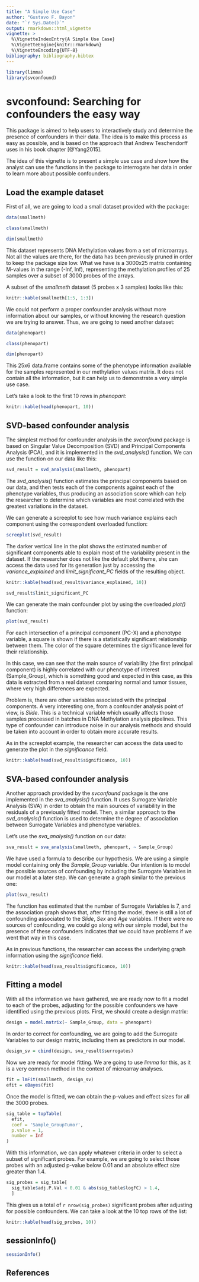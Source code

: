 ```yaml
---
title: "A Simple Use Case"
author: "Gustavo F. Bayon"
date: "`r Sys.Date()`"
output: rmarkdown::html_vignette
vignette: >
  %\VignetteIndexEntry{A Simple Use Case}
  %\VignetteEngine{knitr::rmarkdown}
  %\VignetteEncoding{UTF-8}
bibliography: bibliography.bibtex
---
```


```r
library(limma)
library(svconfound)
```

# svconfound: Searching for confounders the easy way

This package is aimed to help users to interactively study and determine the
presence of confounders in their data. The idea is to make this process as easy
as possible, and is based on the approach that Andrew Teschendorff uses in his
book chapter [@Yang2015].

The idea of this vignette is to present a simple use case and show how the
analyst can use the functions in the package to interrogate her data in order to
learn more about possible confounders.

## Load the example dataset

First of all, we are going to load a small dataset provided with the package:

```r
data(smallmeth)

class(smallmeth)

dim(smallmeth)
```

This dataset represents DNA Methylation values from a set of microarrays. Not 
all the values are there, for the data has been previously pruned in order to keep the package size low. What we have is a 3000x25 matrix containing M-values
in the range (-Inf, Inf), representing the methylation profiles of 25 samples 
over a subset of 3000 probes of the arrays.

A subset of the *smallmeth* dataset (5 probes x 3 samples) looks like this:

```r
knitr::kable(smallmeth[1:5, 1:3])
```

We could not perform a proper confounder analysis without more information
about our samples, or without knowing the research question we are trying to 
answer. Thus, we are going to need another dataset:

```r
data(phenopart)

class(phenopart)

dim(phenopart)
```

This 25x6 data.frame contains some of the phenotype information available for
the samples represented in our methylation values matrix. It does not contain
all the information, but it can help us to demonstrate a very simple use case.

Let's take a look to the first 10 rows in *phenopart*:

```r
knitr::kable(head(phenopart, 10))
```

## SVD-based confounder analysis

The simplest method for confounder analysis in the *svconfound* package is based
on Singular Value Decomposition (SVD) and Principal Components Analysis (PCA), and it is implemented in the *svd_analysis()* function. We can use the function
on our data like this:

```r
svd_result = svd_analysis(smallmeth, phenopart)
```

The *svd_analysis()* function estimates the principal components based on our 
data, and then tests each of the components against each of the phenotype
variables, thus producing an association score which can help the researcher to 
determine which variables are most correlated with the greatest variations in 
the dataset.

We can generate a screeplot to see how much variance explains each component
using the correspondent overloaded function:

```r
screeplot(svd_result)
```

The darker vertical line in the plot shows the estimated number of significant
components able to explain most of the variability present in the dataset. If 
the researcher does not like the default plot theme, she can access the
data used for its generation just by accessing the *variance_explained* and 
*limit_significant_PC* fields of the resulting object.

```r
knitr::kable(head(svd_result$variance_explained, 10))
```

```r
svd_result$limit_significant_PC
```

We can generate the main confounder plot by using the overloaded *plot()*
function:

```r
plot(svd_result)
```

For each intersection of a principal component (PC-X) and a phenotype variable, 
a square is shown if there is a statistically significant relationship between 
them. The color of the square determines the significance level for their 
relationship.

In this case, we can see that the main source of variability (the first 
principal component) is highly correlated with our phenotype of interest 
(Sample_Group), which is something good and expected in this case, as this data 
is extracted from a real dataset comparing normal and tumor tissues, where very
high differences are expected.

Problem is, there are other variables associated with the principal components.
A very interesting one, from a confounder analysis point of view, is *Slide*. 
This is a technical variable which usually affects those samples processed in 
batches in DNA Methylation analysis pipelines. This type of confounder can 
introduce noise in our analysis methods and should be taken into account in 
order to obtain more accurate results.

As in the screeplot example, the researcher can access the data used to generate
the plot in the *significance* field.

```r
knitr::kable(head(svd_result$significance, 10))
```

## SVA-based confounder analysis

Another approach provided by the *svconfound* package is the one implemented in 
the *sva_analysis()* function. It uses Surrogate Variable Analysis (SVA) in 
order to obtain the main sources of variability in the residuals of a previously
fitted model. Then, a similar approach to the *svd_analysis()* function is used 
to determine the degree of association between Surrogate Variables and phenotype
variables.

Let's use the *sva_analysis()* function on our data:

```r
sva_result = sva_analysis(smallmeth, phenopart, ~ Sample_Group)
```

We have used a formula to describe our hypothesis. We are using a simple model
containing only the *Sample_Group* variable. Our intention is to model the 
possible sources of confounding by including the Surrogate Variables in our 
model at a later step. We can generate a graph similar to the previous one:

```r
plot(sva_result)
```

The function has estimated that the number of Surrogate Variables is 7, and the
association graph shows that, after fitting the model, there is still a lot of 
confounding associated to the *Slide*, *Sex* and *Age* variables. If there were
no sources of confounding, we could go along with our simple model, but the
presence of these confounders indicates that we could have problems if we went
that way in this case.

As in previous functions, the researcher can access the underlying graph
information using the *significance* field.

```r
knitr::kable(head(sva_result$significance, 10))
```

## Fitting a model

With all the information we have gathered, we are ready now to fit a model to 
each of the probes, adjusting for the possible confounders we have identified
using the previous plots. First, we should create a design matrix:

```r
design = model.matrix(~ Sample_Group, data = phenopart)
```

In order to correct for confounding, we are going to add the Surrogate Variables
to our design matrix, including them as predictors in our model. 

```r
design_sv = cbind(design, sva_result$surrogates)
```

Now we are ready for model fitting. We are going to use *limma* for this, as it
is a very common method in the context of microarray analyses.

```r
fit = lmFit(smallmeth, design_sv)
efit = eBayes(fit)
```

Once the model is fitted, we can obtain the p-values and effect sizes for all 
the 3000 probes.

```r
sig_table = topTable(
  efit, 
  coef = 'Sample_GroupTumor', 
  p.value = 1, 
  number = Inf
)
```

With this information, we can apply whatever criteria in order to select a 
subset of significant probes. For example, we are going to select those probes
with an adjusted p-value below 0.01 and an absolute effect size greater than 
1.4.

```r
sig_probes = sig_table[
  sig_table$adj.P.Val < 0.01 & abs(sig_table$logFC) > 1.4, 
  ]
```

This gives us a total of `r nrow(sig_probes)` significant probes after adjusting
for possible confounders. We can take a look at the 10 top rows of the list:

```r
knitr::kable(head(sig_probes, 10))
```

## sessionInfo()

```r
sessionInfo()
```


## References


